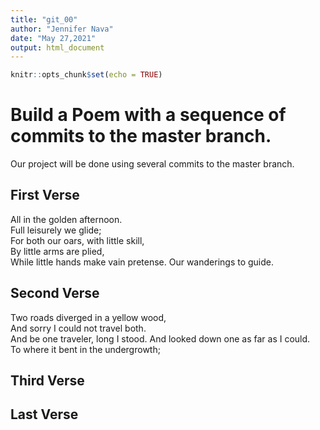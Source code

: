 ```yaml
---
title: "git_00"
author: "Jennifer Nava"
date: "May 27,2021"
output: html_document
---
```


```r
knitr::opts_chunk$set(echo = TRUE)
```
# Build a Poem with a sequence of commits to the master branch.
Our project will be done using several commits to the master branch.
<!-- Do not modify or change any text in "!--" bracketed areas such as this --- these are instructions to
you, if you change any of this the git program will notice it and compromise your git merging strategy !-->

## First Verse 
<!--Put the first five lines of a poem by Lewis Carrol in this section!-->
All in the golden afternoon.  
Full leisurely we glide;  
For both our oars, with little skill,  
By little arms are plied,  
While little hands make vain pretense. 
Our wanderings to guide.  

## Second Verse
<!--Put the first five lines of a poem by Robert Frost here!-->
Two roads diverged in a yellow wood,  
And sorry I could not travel both.  
And be one traveler, long I stood. 
And looked down one as far as I could.  
To where it bent in the undergrowth;  

## Third Verse
<!--Put the first two verses of The Walrus and the Carpenter here!-->

## Last Verse
<!--Put a short poem of your choice 8-20 lines,here!-->
